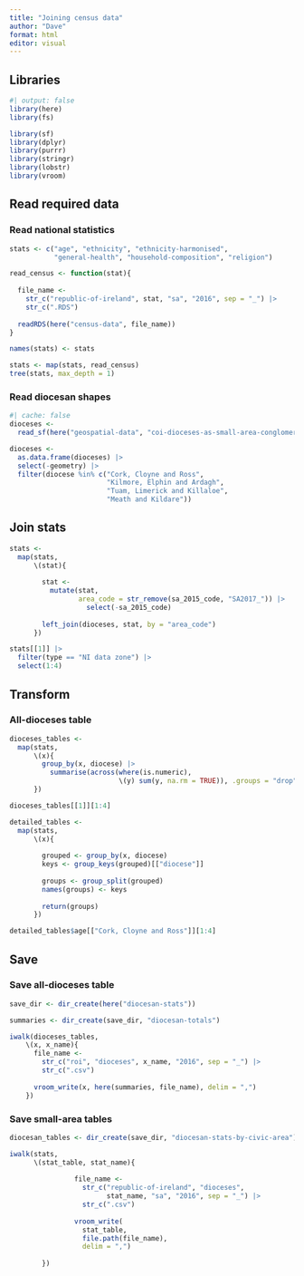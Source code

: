 ```yaml
---
title: "Joining census data"
author: "Dave"
format: html
editor: visual
---
```


## Libraries

```r
#| output: false
library(here)
library(fs)

library(sf)
library(dplyr)
library(purrr)
library(stringr)
library(lobstr)
library(vroom)
```

## Read required data

### Read national statistics

```r
stats <- c("age", "ethnicity", "ethnicity-harmonised",
           "general-health", "household-composition", "religion")
```

```r
read_census <- function(stat){
  
  file_name <- 
    str_c("republic-of-ireland", stat, "sa", "2016", sep = "_") |> 
    str_c(".RDS")
  
  readRDS(here("census-data", file_name))
}
```

```r
names(stats) <- stats

stats <- map(stats, read_census)
tree(stats, max_depth = 1)
```

### Read diocesan shapes

```r
#| cache: false
dioceses <-
  read_sf(here("geospatial-data", "coi-dioceses-as-small-area-conglomerations.geojson"))

dioceses <- 
  as.data.frame(dioceses) |> 
  select(-geometry) |> 
  filter(diocese %in% c("Cork, Cloyne and Ross",
                        "Kilmore, Elphin and Ardagh",
                        "Tuam, Limerick and Killaloe",
                        "Meath and Kildare"))
```

## Join stats

```r

stats <-
  map(stats,
      \(stat){
        
        stat <- 
          mutate(stat,
                 area_code = str_remove(sa_2015_code, "SA2017_")) |> 
                   select(-sa_2015_code)
        
        left_join(dioceses, stat, by = "area_code")
      })

stats[[1]] |> 
  filter(type == "NI data zone") |> 
  select(1:4)
```

## Transform

### All-dioceses table

```r
dioceses_tables <- 
  map(stats,
      \(x){
        group_by(x, diocese) |> 
          summarise(across(where(is.numeric),
                           \(y) sum(y, na.rm = TRUE)), .groups = "drop")
      })

dioceses_tables[[1]][1:4]
```

```r
detailed_tables <- 
  map(stats, 
      \(x){
        
        grouped <- group_by(x, diocese)
        keys <- group_keys(grouped)[["diocese"]]
        
        groups <- group_split(grouped)
        names(groups) <- keys
        
        return(groups)
      })

detailed_tables$age[["Cork, Cloyne and Ross"]][1:4]
```

## Save

### Save all-dioceses table

```r
save_dir <- dir_create(here("diocesan-stats"))

summaries <- dir_create(save_dir, "diocesan-totals")

iwalk(dioceses_tables, 
    \(x, x_name){
      file_name <- 
        str_c("roi", "dioceses", x_name, "2016", sep = "_") |> 
        str_c(".csv")
      
      vroom_write(x, here(summaries, file_name), delim = ",")
    })
```

### Save small-area tables

```r
diocesan_tables <- dir_create(save_dir, "diocesan-stats-by-civic-area")

iwalk(stats,
      \(stat_table, stat_name){
                
                file_name <- 
                  str_c("republic-of-ireland", "dioceses",
                        stat_name, "sa", "2016", sep = "_") |> 
                  str_c(".csv")
                
                vroom_write(
                  stat_table,
                  file.path(file_name),
                  delim = ",")
                
        })
```
